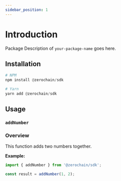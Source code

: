 ```yaml
---
sidebar_position: 1
---
```



# Introduction

Package Description of `your-package-name` goes here.

## Installation

```py
# NPM
npm install @zerochain/sdk

# Yarn
yarn add @zerochain/sdk
```

## Usage

### `addNumber`

### Overview

This function adds two numbers together.

**Example:**
```js
import { addNumber } from '@zerochain/sdk';

const result = addNumber(1, 2);
```

